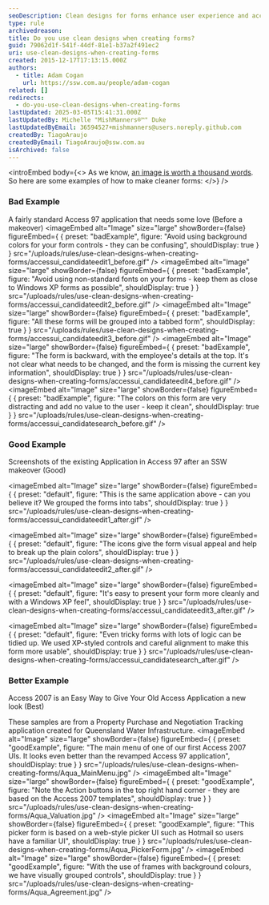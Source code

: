 ```yaml
---
seoDescription: Clean designs for forms enhance user experience and accessibility by using simple layouts, clear typography, and minimal visual distractions.
type: rule
archivedreason:
title: Do you use clean designs when creating forms?
guid: 79062d1f-541f-44df-81e1-b37a2f491ec2
uri: use-clean-designs-when-creating-forms
created: 2015-12-17T17:13:15.000Z
authors:
  - title: Adam Cogan
    url: https://ssw.com.au/people/adam-cogan
related: []
redirects:
  - do-you-use-clean-designs-when-creating-forms
lastUpdated: 2025-03-05T15:41:31.000Z
lastUpdatedBy: Michelle "MishManners®™" Duke
lastUpdatedByEmail: 36594527+mishmanners@users.noreply.github.com
createdBy: TiagoAraujo
createdByEmail: TiagoAraujo@ssw.com.au
isArchived: false
---
```


<introEmbed
  body={<>
As we know, [an image is worth a thousand words](/use-screenshots-in-your-proposals). So here are some examples of how to make cleaner forms:
  </>}
/>
### Bad Example

A fairly standard Access 97 application that needs some love (Before a makeover)
<imageEmbed
  alt="Image"
  size="large"
  showBorder={false}
  figureEmbed={ {
    preset: "badExample",
    figure: "Avoid using background colors for your form controls - they can be confusing",
    shouldDisplay: true
  } }
  src="/uploads/rules/use-clean-designs-when-creating-forms/accessui_candidateedit1_before.gif"
/>
<imageEmbed
  alt="Image"
  size="large"
  showBorder={false}
  figureEmbed={ {
    preset: "badExample",
    figure: "Avoid using non-standard fonts on your forms - keep them as close to Windows XP forms as possible",
    shouldDisplay: true
  } }
  src="/uploads/rules/use-clean-designs-when-creating-forms/accessui_candidateedit2_before.gif"
/>
<imageEmbed
  alt="Image"
  size="large"
  showBorder={false}
  figureEmbed={ {
    preset: "badExample",
    figure: "All these forms will be grouped into a tabbed form",
    shouldDisplay: true
  } }
  src="/uploads/rules/use-clean-designs-when-creating-forms/accessui_candidateedit3_before.gif"
/>
<imageEmbed
  alt="Image"
  size="large"
  showBorder={false}
  figureEmbed={ {
    preset: "badExample",
    figure: "The form is backward, with the employee's details at the top. It's not clear what needs to be changed, and the form is missing the current key information",
    shouldDisplay: true
  } }
  src="/uploads/rules/use-clean-designs-when-creating-forms/accessui_candidateedit4_before.gif"
/>
<imageEmbed
  alt="Image"
  size="large"
  showBorder={false}
  figureEmbed={ {
    preset: "badExample",
    figure: "The colors on this form are very distracting and add no value to the user - keep it clean",
    shouldDisplay: true
  } }
  src="/uploads/rules/use-clean-designs-when-creating-forms/accessui_candidatesearch_before.gif"
/>

### Good Example

Screenshots of the existing Application in Access 97 after an SSW makeover (Good)


<imageEmbed
  alt="Image"
  size="large"
  showBorder={false}
  figureEmbed={ {
    preset: "default",
    figure: "This is the same application above - can you believe it? We grouped the forms into tabs",
    shouldDisplay: true
  } }
  src="/uploads/rules/use-clean-designs-when-creating-forms/accessui_candidateedit1_after.gif"
/>


<imageEmbed
  alt="Image"
  size="large"
  showBorder={false}
  figureEmbed={ {
    preset: "default",
    figure: "The icons give the form visual appeal and help to break up the plain colors",
    shouldDisplay: true
  } }
  src="/uploads/rules/use-clean-designs-when-creating-forms/accessui_candidateedit2_after.gif"
/>


<imageEmbed
  alt="Image"
  size="large"
  showBorder={false}
  figureEmbed={ {
    preset: "default",
    figure: "It's easy to present your form more cleanly and with a Windows XP feel",
    shouldDisplay: true
  } }
  src="/uploads/rules/use-clean-designs-when-creating-forms/accessui_candidateedit3_after.gif"
/>


<imageEmbed
  alt="Image"
  size="large"
  showBorder={false}
  figureEmbed={ {
    preset: "default",
    figure: "Even tricky forms with lots of logic can be tidied up. We used XP-styled controls and careful alignment to make this form more usable",
    shouldDisplay: true
  } }
  src="/uploads/rules/use-clean-designs-when-creating-forms/accessui_candidatesearch_after.gif"
/>

### Better Example

Access 2007 is an Easy Way to Give Your Old Access Application a new look (Best)

These samples are from a Property Purchase and Negotiation Tracking application created for Queensland Water Infrastructure.
<imageEmbed
  alt="Image"
  size="large"
  showBorder={false}
  figureEmbed={ {
    preset: "goodExample",
    figure: "The main menu of one of our first Access 2007 UIs. It looks even better than the revamped Access 97 application",
    shouldDisplay: true
  } }
  src="/uploads/rules/use-clean-designs-when-creating-forms/Aqua_MainMenu.jpg"
/>
<imageEmbed
  alt="Image"
  size="large"
  showBorder={false}
  figureEmbed={ {
    preset: "goodExample",
    figure: "Note the Action buttons in the top right hand corner - they are based on the Access 2007 templates",
    shouldDisplay: true
  } }
  src="/uploads/rules/use-clean-designs-when-creating-forms/Aqua_Valuation.jpg"
/>
<imageEmbed
  alt="Image"
  size="large"
  showBorder={false}
  figureEmbed={ {
    preset: "goodExample",
    figure: "This picker form is based on a web-style picker UI such as Hotmail so users have a familiar UI",
    shouldDisplay: true
  } }
  src="/uploads/rules/use-clean-designs-when-creating-forms/Aqua_PickerForm.jpg"
/>
<imageEmbed
  alt="Image"
  size="large"
  showBorder={false}
  figureEmbed={ {
    preset: "goodExample",
    figure: "With the use of frames with background colours, we have visually grouped controls",
    shouldDisplay: true
  } }
  src="/uploads/rules/use-clean-designs-when-creating-forms/Aqua_Agreement.jpg"
/>

